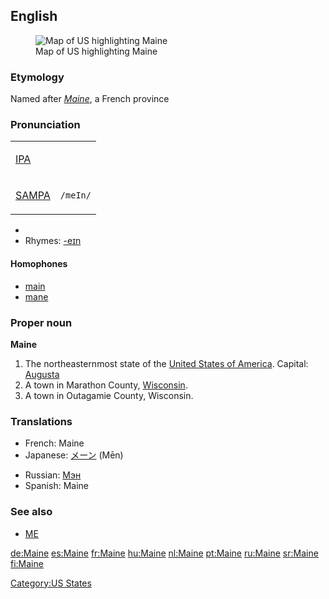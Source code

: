 {{see|maine}}
{{wikipedia|dab=Maine (disambiguation)|Maine}}
{{wikipedia|Maine, Marathon County, Wisconsin}}
{{wikipedia|Maine, Outagamie County, Wisconsin}}
==English==
[[Image:Map of USA highlighting Maine.png|thumb|right|Map of US highlighting Maine]]

===Etymology===
Named after ''[[:w:Maine (province)|Maine]]'', a French province

===Pronunciation===
{| border=1 cellpadding=5
| [[w:IPA|IPA]] || {{IPAchar|/meɪn/}}
|-
| [[w:SAMPA|SAMPA]] || <tt>/meIn/</tt>
|}
*{{audio|en-us-Maine.ogg|Audio (US)}}
*Rhymes: [[Rhymes:English:-eɪn|-eɪn]]

====Homophones====
*[[main]]
*[[mane]]

===Proper noun===
{{wikipedia|Maine|Maine (US state)}}
'''Maine'''

# The northeasternmost state of the [[United States of America]]. Capital: [[Augusta]]
# A town in Marathon County, [[Wisconsin]].
# A town in Outagamie County, Wisconsin.

===Translations===
{{rfc-level|Translations at L3+ (AutoFormat would have corrected level of Translations)}}
{{top}}
*French: Maine {{f}}
*Japanese: [[メーン]] (Mēn)
{{mid}}
*Russian: [[Мэн]] {{IPAchar|(Mɛn)}}
*Spanish: Maine
{{bottom}}

===See also===
*[[ME]]

[[Category:US States]]

[[de:Maine]]
[[es:Maine]]
[[fr:Maine]]
[[hu:Maine]]
[[nl:Maine]]
[[pt:Maine]]
[[ru:Maine]]
[[sr:Maine]]
[[fi:Maine]]